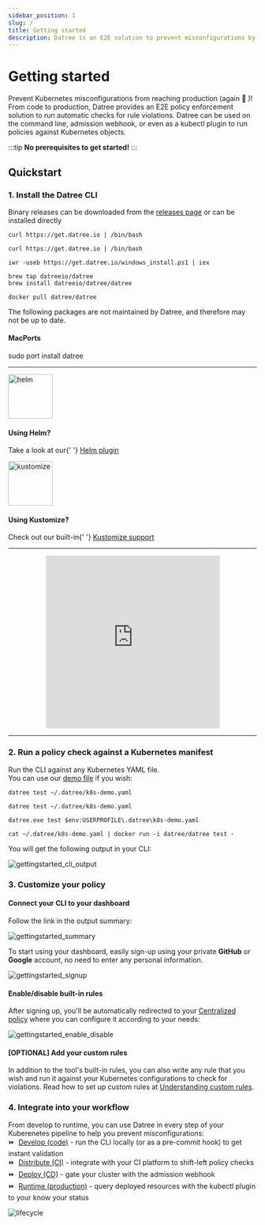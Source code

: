 ```yaml
---
sidebar_position: 1
slug: /
title: Getting started
description: Datree is an E2E solution to prevent misconfigurations by ensuring Kubernetes objects follow best practices as well as your organization's policies
---
```



# Getting started

Prevent Kubernetes misconfigurations from reaching production (again 😤 )! From code to production, Datree provides an E2E policy enforcement solution to run automatic checks for rule violations.
Datree can be used on the command line, admission webhook, or even as a kubectl plugin to run policies against Kubernetes objects.

:::tip 
**No prerequisites to get started!**
:::

## Quickstart

### 1. Install the Datree CLI

Binary releases can be downloaded from the [releases page](https://github.com/datreeio/datree/releases) or can be installed directly

<Tabs>
  <TabItem value='Linux' label='Linux' default>

    curl https://get.datree.io | /bin/bash

  </TabItem>
  <TabItem value='MacOS' label='MacOS'>

    curl https://get.datree.io | /bin/bash

  </TabItem>
  <TabItem value='Windows (PowerShell)' label='Windows (PowerShell)'>

    iwr -useb https://get.datree.io/windows_install.ps1 | iex

  </TabItem>
  <TabItem value='Homebrew' label='Homebrew'>

    brew tap datreeio/datree
    brew install datreeio/datree/datree

  </TabItem>
  <TabItem value='Docker' label='Docker'>

    docker pull datree/datree

  </TabItem>
  <TabItem value='Other' label='Other'>
    <Admonition type="caution" title="disclaimer">
      <p>The following packages are not maintained by Datree, and therefore may not be up to date.</p>
    </Admonition>
    <h4>MacPorts</h4>
    <CodeBlock>
      sudo port install datree
    </CodeBlock>
  </TabItem>
</Tabs>

---

<div className='container py-5'>
  <div className={styles.row}>
    <div className={styles.card}>
      <img
        src='/img/welcome/getting-started/helm.png'
        alt='helm'
        width='90'
        height='90'
      />
      <h4
        style={{ margin: '16px 0 5px 0', fontSize: '21px', fontWeight: '800' }}>
        Using Helm?
      </h4>
      <p>
        Take a look at our{' '}
        <a
          className={styles.underline}
          href='https://github.com/datreeio/helm-datree'
          rel='nofollow noreferrer noopener'>
          Helm plugin
        </a>
      </p>
    </div>
    <div className={styles.card}>
      <img
        src='/img/welcome/getting-started/kustomize.png'
        alt='kustomize'
        width='90'
        height='90'
      />
      <h4
        style={{ margin: '16px 0 5px 0', fontSize: '21px', fontWeight: '800' }}>
        Using Kustomize?
      </h4>
      <p>
        Check out our built-in{' '}
        <a
          className={styles.underline}
          href='/integrations/kustomize-support'
          rel='nofollow noreferrer noopener'>
          Kustomize support
        </a>
      </p>
    </div>
  </div>
</div>

---

<div align="center">
<iframe 
 src="https://fast.wistia.net/embed/iframe/m7eumvgf8y" 
 title="Datree Installation demo inc helm and schema Video" 
 allow="autoplay; fullscreen" 
 allowtransparency="true" 
 frameBorder="0" 
 scrolling="no" 
 class="wistia_embed" 
 name="wistia_embed" 
 msallowfullscreen 
 width="70%" height="350rem">
</iframe>
<script src='https://fast.wistia.net/assets/external/E-v1.js' async></script>
</div>

---

### 2. Run a policy check against a Kubernetes manifest

Run the CLI against any Kubernetes YAML file.  
You can use our [demo file](https://raw.githubusercontent.com/datreeio/datree/main/internal/fixtures/kube/k8s-demo.yaml) if you wish:

<Tabs>
  <TabItem value='Linux' label='Linux' default>

    datree test ~/.datree/k8s-demo.yaml

  </TabItem>
  <TabItem value='MacOS' label='MacOS'>

    datree test ~/.datree/k8s-demo.yaml

  </TabItem>
  <TabItem value='Windows (PowerShell)' label='Windows (PowerShell)'>

    datree.exe test $env:USERPROFILE\.datree\k8s-demo.yaml

  </TabItem>
  <TabItem value='Docker' label='Docker'>

    cat ~/.datree/k8s-demo.yaml | docker run -i datree/datree test -

  </TabItem>
</Tabs>

You will get the following output in your CLI:

![gettingstarted_cli_output](/img/welcome/getting-started/output.png)

### 3. Customize your policy

#### Connect your CLI to your dashboard

Follow the link in the output summary:

![gettingstarted_summary](/img/welcome/getting-started/summary.png)
 
To start using your dashboard, easily sign-up using your private **GitHub** or **Google** account, no need to enter any personal information.

![gettingstarted_signup](/img/welcome/getting-started/signup.gif)

#### Enable/disable built-in rules

After signing up, you'll be automatically redirected to your [Centralized policy](/setup/centralized-policy) where you can configure it according to your needs:

![gettingstarted_enable_disable](/img/welcome/getting-started/enabledisable.png)

#### [OPTIONAL] Add your custom rules

In addition to the tool's built-in rules, you can also write any rule that you wish and run it against your Kubernetes configurations to check for violations. Read how to set up custom rules at [Understanding custom rules](/custom-rules/custom-rules-overview).

### 4. Integrate into your workflow

From develop to runtime, you can use Datree in every step of your Kuberenetes pipeline to help you prevent misconfigurations:  
⏩ &nbsp;[Develop (code)](https://hub.datree.io/#2-test-a-kubernetes-demo-manifest) - run the CLI locally (or as a pre-commit hook) to get instant validation  
⏩ &nbsp;[Distribute (CI)](https://hub.datree.io/cicd-examples) - integrate with your CI platform to shift-left policy checks  
⏩ &nbsp;[Deploy (CD)](https://github.com/datreeio/datree/tree/main/cluster-integration) - gate your cluster with the admission webhook  
⏩ &nbsp;[Runtime (production)](https://github.com/datreeio/kubectl-datree) - query deployed resources with the kubectl plugin to your know your status  
  
![lifecycle](/img/welcome/getting-started/offerings.png)

